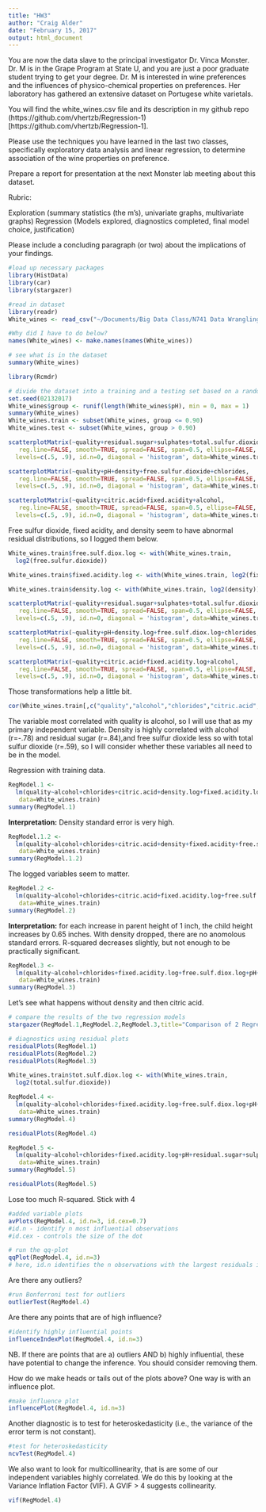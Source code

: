 ```yaml
---
title: "HW3"
author: "Craig Alder"
date: "February 15, 2017"
output: html_document
---
```




You are now the data slave to the principal investigator Dr. Vinca Monster. Dr. M is in the Grape Program at State U, and you are just a poor graduate student trying to get your degree. Dr. M is interested in wine preferences and the influences of physico-chemical properties on preferences. Her laboratory has gathered an extensive dataset on Portugese white varietals.


You will find the white_wines.csv file and its description in my github repo (https://github.com/vhertzb/Regression-1)[https://github.com/vhertzb/Regression-1].

Please use the techniques you have learned in the last two classes, specifically exploratory data analysis and linear regression, to determine association of the wine properties on preference. 

Prepare a report for presentation at the next Monster lab meeting about this dataset.

Rubric:

Exploration (summary statistics (the m's), univariate graphs, multivariate graphs)
Regression (Models explored, diagnostics completed, final model choice, justification)

Please include a concluding paragraph (or two) about the implications of your findings.

```r
#load up necessary packages
library(HistData)
library(car)
library(stargazer)
```

```r
#read in dataset
library(readr)
White_wines <- read_csv("~/Documents/Big Data Class/N741 Data Wrangling/InClass2.1/Regression-1/White_wines.csv")

#Why did I have to do below?
names(White_wines) <- make.names(names(White_wines))
```

```r
# see what is in the dataset
summary(White_wines)
```

```r
library(Rcmdr)
```


```r
# divide the dataset into a training and a testing set based on a random uniform number on fixed seed
set.seed(02132017)
White_wines$group <- runif(length(White_wines$pH), min = 0, max = 1)
summary(White_wines)
White_wines.train <- subset(White_wines, group <= 0.90)
White_wines.test <- subset(White_wines, group > 0.90)

```


```r
scatterplotMatrix(~quality+residual.sugar+sulphates+total.sulfur.dioxide+volatile.acidity,
   reg.line=FALSE, smooth=TRUE, spread=FALSE, span=0.5, ellipse=FALSE, 
  levels=c(.5, .9), id.n=0, diagonal = 'histogram', data=White_wines.train)

scatterplotMatrix(~quality+pH+density+free.sulfur.dioxide+chlorides,
   reg.line=FALSE, smooth=TRUE, spread=FALSE, span=0.5, ellipse=FALSE, 
  levels=c(.5, .9), id.n=0, diagonal = 'histogram', data=White_wines.train)

scatterplotMatrix(~quality+citric.acid+fixed.acidity+alcohol,
   reg.line=FALSE, smooth=TRUE, spread=FALSE, span=0.5, ellipse=FALSE, 
  levels=c(.5, .9), id.n=0, diagonal = 'histogram', data=White_wines.train)
```

Free sulfur dioxide, fixed acidity, and density seem to have abnormal residual distributions, so I logged them below.

```r
White_wines.train$free.sulf.diox.log <- with(White_wines.train, 
  log2(free.sulfur.dioxide))
```

```r
White_wines.train$fixed.acidity.log <- with(White_wines.train, log2(fixed.acidity))
```

```r
White_wines.train$density.log <- with(White_wines.train, log2(density))
```

```r
scatterplotMatrix(~quality+residual.sugar+sulphates+total.sulfur.dioxide+volatile.acidity,
   reg.line=FALSE, smooth=TRUE, spread=FALSE, span=0.5, ellipse=FALSE, 
  levels=c(.5, .9), id.n=0, diagonal = 'histogram', data=White_wines.train)

scatterplotMatrix(~quality+pH+density.log+free.sulf.diox.log+chlorides,
   reg.line=FALSE, smooth=TRUE, spread=FALSE, span=0.5, ellipse=FALSE, 
  levels=c(.5, .9), id.n=0, diagonal = 'histogram', data=White_wines.train)

scatterplotMatrix(~quality+citric.acid+fixed.acidity.log+alcohol,
   reg.line=FALSE, smooth=TRUE, spread=FALSE, span=0.5, ellipse=FALSE, 
  levels=c(.5, .9), id.n=0, diagonal = 'histogram', data=White_wines.train)
```

Those transformations help a little bit.

```r
cor(White_wines.train[,c("quality","alcohol","chlorides","citric.acid","density.log","fixed.acidity.log","free.sulf.diox.log","pH","residual.sugar","sulphates","total.sulfur.dioxide","volatile.acidity")], use="complete")
```
The variable most correlated with quality is alcohol, so I will use that as my primary independent variable. Density is highly correlated with alcohol (r=-.78) and residual sugar (r=.84),and free sulfur dioxide less so with total sulfur dioxide (r=.59), so I will consider whether these variables all need to be in the model.


Regression with training data.

```r
RegModel.1 <- 
  lm(quality~alcohol+chlorides+citric.acid+density.log+fixed.acidity.log+free.sulf.diox.log+pH+residual.sugar+sulphates+total.sulfur.dioxide+volatile.acidity,
   data=White_wines.train)
summary(RegModel.1)
```
**Interpretation:**
Density standard error is very high.

```r
RegModel.1.2 <- 
  lm(quality~alcohol+chlorides+citric.acid+density+fixed.acidity+free.sulfur.dioxide+pH+residual.sugar+sulphates+total.sulfur.dioxide+volatile.acidity,
   data=White_wines.train)
summary(RegModel.1.2)
```

The logged variables seem to matter.

```r
RegModel.2 <- 
  lm(quality~alcohol+chlorides+citric.acid+fixed.acidity.log+free.sulf.diox.log+pH+residual.sugar+sulphates+total.sulfur.dioxide+volatile.acidity,
   data=White_wines.train)
summary(RegModel.2)
```
**Interpretation:** for each increase in parent height of 1 inch, the child height increases by 0.65 inches.
With density dropped, there are no anomolous standard errors. R-squared decreases slightly, but not enough to be practically significant.


```r
RegModel.3 <- 
  lm(quality~alcohol+chlorides+fixed.acidity.log+free.sulf.diox.log+pH+residual.sugar+sulphates+total.sulfur.dioxide+volatile.acidity,
   data=White_wines.train)
summary(RegModel.3)
```

Let's see what happens without density and then citric acid.

```r
# compare the results of the two regression models
stargazer(RegModel.1,RegModel.2,RegModel.3,title="Comparison of 2 Regression outputs",type="html",align=TRUE)
```

```r
# diagnostics using residual plots
residualPlots(RegModel.1)
residualPlots(RegModel.2)
residualPlots(RegModel.3)
```

```r
White_wines.train$tot.sulf.diox.log <- with(White_wines.train, 
  log2(total.sulfur.dioxide))
```

```r
RegModel.4 <- 
  lm(quality~alcohol+chlorides+fixed.acidity.log+free.sulf.diox.log+pH+residual.sugar+sulphates+tot.sulf.diox.log+volatile.acidity,
   data=White_wines.train)
summary(RegModel.4)

residualPlots(RegModel.4)
```

```r
RegModel.5 <- 
  lm(quality~alcohol+chlorides+fixed.acidity.log+pH+residual.sugar+sulphates+volatile.acidity,
   data=White_wines.train)
summary(RegModel.5)

residualPlots(RegModel.5)
```

Lose too much R-squared. Stick with 4

```r

#added variable plots
avPlots(RegModel.4, id.n=3, id.cex=0.7)
#id.n - identify n most influential observations
#id.cex - controls the size of the dot
```

```r

# run the qq-plot
qqPlot(RegModel.4, id.n=3)
# here, id.n identifies the n observations with the largest residuals in absolute value
```

Are there any outliers?

```r
 
#run Bonferroni test for outliers
outlierTest(RegModel.4)
```

Are there any points that are of high influence?

```r

#identify highly influential points
influenceIndexPlot(RegModel.4, id.n=3)
```

NB. If there are points that are a) outliers AND b) highly influential, these have potential to change the inference. You should consider removing them.

How do we make heads or tails out of the plots above? One way is with an influence plot.
```r
#make influence plot
influencePlot(RegModel.4, id.n=3)
```

Another diagnostic is to test for heteroskedasticity (i.e., the variance of the error term is not constant).

```r
#test for heteroskedasticity
ncvTest(RegModel.4)
```

We also want to look for multicollinearity, that is are some of our independent variables highly correlated. We do this by looking at the Variance Inflation Factor (VIF). A GVIF > 4 suggests collinearity.

```r
vif(RegModel.4)
```